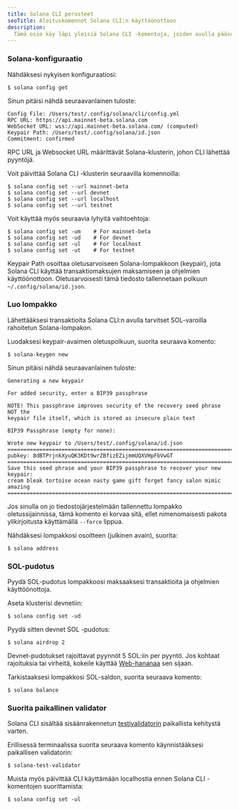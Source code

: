 ```yaml
---
title: Solana CLI perusteet
seoTitle: Aloituskomennot Solana CLI:n käyttöönottoon
description:
  Tämä osio käy läpi yleisiä Solana CLI -komentoja, joiden avulla pääset alkuun.
---
```


<Steps>
<Step>

### Solana-konfiguraatio

Nähdäksesi nykyisen konfiguraatiosi:

```terminal
$ solana config get
```

Sinun pitäisi nähdä seuraavanlainen tuloste:

```
Config File: /Users/test/.config/solana/cli/config.yml
RPC URL: https://api.mainnet-beta.solana.com
WebSocket URL: wss://api.mainnet-beta.solana.com/ (computed)
Keypair Path: /Users/test/.config/solana/id.json
Commitment: confirmed
```

RPC URL ja Websocket URL määrittävät Solana-klusterin, johon CLI lähettää
pyyntöjä.

Voit päivittää Solana CLI -klusterin seuraavilla komennoilla:

```terminal
$ solana config set --url mainnet-beta
$ solana config set --url devnet
$ solana config set --url localhost
$ solana config set --url testnet
```

Voit käyttää myös seuraavia lyhyitä vaihtoehtoja:

```terminal
$ solana config set -um    # For mainnet-beta
$ solana config set -ud    # For devnet
$ solana config set -ul    # For localhost
$ solana config set -ut    # For testnet
```

Keypair Path osoittaa oletusarvoiseen Solana-lompakkoon (keypair), jota Solana
CLI käyttää transaktiomaksujen maksamiseen ja ohjelmien käyttöönottoon.
Oletusarvoisesti tämä tiedosto tallennetaan polkuun `~/.config/solana/id.json`.

</Step>
<Step>

### Luo lompakko

Lähettääksesi transaktioita Solana CLI:n avulla tarvitset SOL-varoilla
rahoitetun Solana-lompakon.

Luodaksesi keypair-avaimen oletuspolkuun, suorita seuraava komento:

```terminal
$ solana-keygen new
```

Sinun pitäisi nähdä seuraavanlainen tuloste:

```
Generating a new keypair

For added security, enter a BIP39 passphrase

NOTE! This passphrase improves security of the recovery seed phrase NOT the
keypair file itself, which is stored as insecure plain text

BIP39 Passphrase (empty for none):

Wrote new keypair to /Users/test/.config/solana/id.json
===========================================================================
pubkey: 8dBTPrjnkXyuQK3KDt9wrZBfizEZijmmUQXVHpFbVwGT
===========================================================================
Save this seed phrase and your BIP39 passphrase to recover your new keypair:
cream bleak tortoise ocean nasty game gift forget fancy salon mimic amazing
===========================================================================
```

<Callout type="info">

Jos sinulla on jo tiedostojärjestelmään tallennettu lompakko oletussijainnissa,
tämä komento ei korvaa sitä, ellet nimenomaisesti pakota ylikirjoitusta
käyttämällä `--force` lippua.

</Callout>

Nähdäksesi lompakkosi osoitteen (julkinen avain), suorita:

```terminal
$ solana address
```

</Step>
<Step>

### SOL-pudotus

Pyydä SOL-pudotus lompakkoosi maksaaksesi transaktioita ja ohjelmien
käyttöönottoja.

Aseta klusterisi devnetiin:

```terminal
$ solana config set -ud
```

Pyydä sitten devnet SOL -pudotus:

```terminal
$ solana airdrop 2
```

<Callout>

Devnet-pudotukset rajoittavat pyynnöt 5 SOL:iin per pyyntö. Jos kohtaat
rajoituksia tai virheitä, kokeile käyttää
[Web-hananaa](https://faucet.solana.com) sen sijaan.

</Callout>

Tarkistaaksesi lompakkosi SOL-saldon, suorita seuraava komento:

```terminal
$ solana balance
```

</Step>
<Step>

### Suorita paikallinen validator

Solana CLI sisältää sisäänrakennetun
[testivalidatorin](https://docs.anza.xyz/cli/examples/test-validator)
paikallista kehitystä varten.

Erillisessä terminaalissa suorita seuraava komento käynnistääksesi paikallisen
validatorin:

```terminal
$ solana-test-validator
```

<Callout>

Muista myös päivittää CLI käyttämään localhostia ennen Solana CLI -komentojen
suorittamista:

```terminal
$ solana config set -ul
```

</Callout>

</Step>
</Steps>
